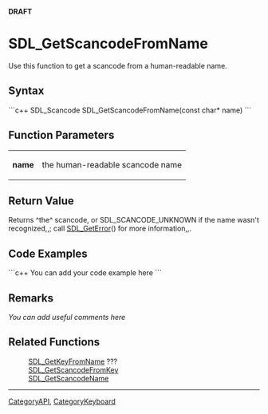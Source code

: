 <!-- pragma section-numbers off -->
<!-- pragma camelcase off -->
'''DRAFT'''

= SDL_GetScancodeFromName =
Use this function to get a scancode from a human-readable name.


== Syntax ==
```c++
SDL_Scancode SDL_GetScancodeFromName(const char* name)
```

== Function Parameters ==
{|
|'''name'''
|the human-readable scancode name
|}

== Return Value ==
Returns ^the^ scancode, or SDL_SCANCODE_UNKNOWN if the name wasn't recognized,,; call [[SDL_GetError]]() for more information,,.

<!-- <span style="color: green;">Should this refer to the SDL_Scancode instead of just scancode?  Leave error call in?</span> -->

== Code Examples ==
```c++
You can add your code example here
```

== Remarks ==
''You can add useful comments here''

== Related Functions ==
:[[SDL_GetKeyFromName]] ???
:[[SDL_GetScancodeFromKey]]
:[[SDL_GetScancodeName]]

----
[[CategoryAPI]], [[CategoryKeyboard]]
